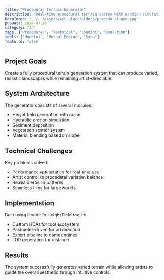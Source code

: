 ```yaml
---
title: "Procedural Terrain Generator"
description: "Real-time procedural terrain system with erosion simulation"
heroImage: "../../assets/art-placeholders/procedural-gen.jpg"
pubDate: 2024-07-20
category: "3d"
tags: ["Procedural", "Technical", "Houdini", "Real-time"]
tools: ["Houdini", "Unreal Engine", "Gaea"]
featured: false
---
```


## Project Goals

Create a fully procedural terrain generation system that can produce varied, realistic landscapes while remaining artist-directable.

## System Architecture

The generator consists of several modules:
- Height field generation with noise
- Hydraulic erosion simulation
- Sediment deposition
- Vegetation scatter system
- Material blending based on slope

## Technical Challenges

Key problems solved:
- Performance optimization for real-time use
- Artist control vs procedural variation balance
- Realistic erosion patterns
- Seamless tiling for large worlds

## Implementation

Built using Houdini's Height Field toolkit:
- Custom HDAs for tool ecosystem
- Parameter-driven for art direction
- Export pipeline to game engines
- LOD generation for distance

## Results

The system successfully generates varied terrain while allowing artists to guide the overall aesthetic through intuitive controls.
